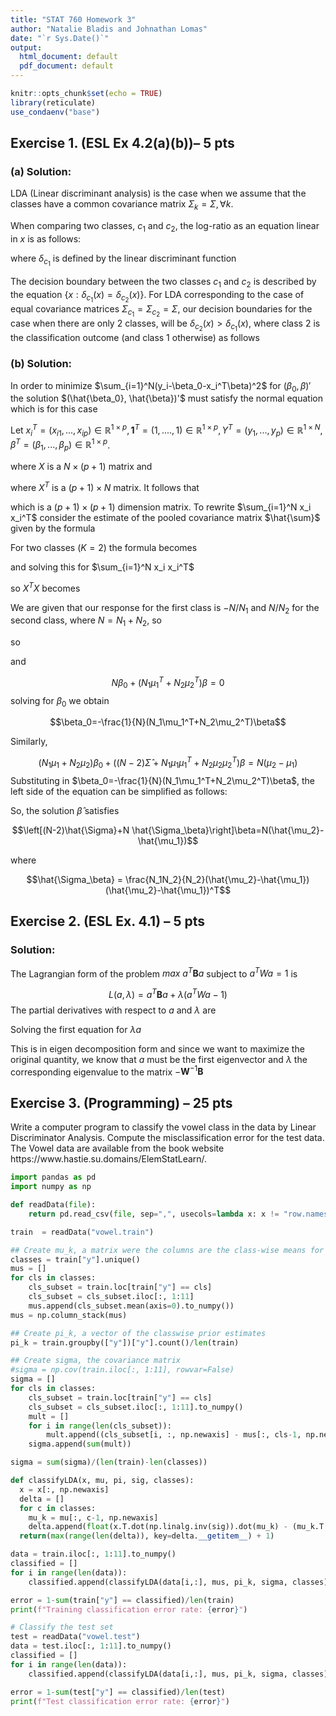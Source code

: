 ```yaml
---
title: "STAT 760 Homework 3"
author: "Natalie Bladis and Johnathan Lomas"
date: "`r Sys.Date()`"
output:
  html_document: default
  pdf_document: default
---
```


```r
knitr::opts_chunk$set(echo = TRUE)
library(reticulate)
use_condaenv("base")
```

## Exercise 1. (ESL Ex 4.2(a)(b))– 5 pts

### (a) Solution:

LDA (Linear discriminant analysis) is the case when we assume that the classes have a common covariance matrix $\Sigma_k=\Sigma, \forall k$. 

When comparing two classes, $c_1$ and $c_2$, the log-ratio as an equation linear in $x$ is as follows:

\begin{aligned}
log\frac{Pr(G=c_1|X=x)}{Pr(G=c_2|X=x)}=log\frac{f_{c_1}(x;\mu_{c_1},\Sigma_{c_1})}{f_{c_2}(x;\mu_{c_2},\Sigma_{c_2})} +log \frac{\pi_{c_1}}{\pi_{c_2}}=\delta_{c_1}(x)-\delta_{c_2}(x)

\end{aligned}


where $\delta_{c_1}$ is defined by the linear discriminant function

\begin{aligned}
\delta_{c_1}& = -\frac{p}{2} \log(2\pi)-\frac{1}{2} \log|\Sigma_{c_1}|-\frac{1}{2}(x-\mu_k)^T\Sigma_{c_1}^T(x-\mu_{c_1})+ \log\pi_{c_1} \\

&= -\frac{p}{2} \log(2\pi)-\frac{1}{2}log|\Sigma_{c_1}|-\frac{1}{2} (x^T \Sigma_{c_1}^{-1}x-x^T \Sigma_{c_1}^{-1}\mu_{c_1} - \mu_{c_1}^T\Sigma_{c_1}^{-1} x+ \mu_{c_1}^T\Sigma_{c_1}^{-1} \mu_{c_1} ) + \log \pi_{c_1} \\

&= -\frac{p}{2}log(2\pi)-\frac{1}{2}log|\Sigma_{c_1}|-\frac{1}{2} (x^T \Sigma_{c_1}^{-1}x- 2x^T \Sigma_{c_1}^{-1}\mu_{c_1} + \mu_{c_1}^T\Sigma_{c_1}^{-1} \mu_{c_1} ) + \log \pi_{c_1}  \\

&= -\frac{p}{2}log(2\pi)-\frac{1}{2}log|\Sigma_{c_1}|-\frac{1}{2} (x^T \Sigma_{c_1}^{-1}x- 2x^T \Sigma_{c_1}^{-1}\mu_{c_1} + \mu_{c_1}^T\Sigma_{c_1}^{-1} \mu_{c_1} ) + \log \left( \frac{N_{c_1}}{N} \right)
\end{aligned}


The decision boundary between the two classes $c_1$ and $c_2$ is described by the equation $\{ x: \delta_{c_1}(x) = \delta_{c_2}(x) \}$. For LDA corresponding to the case of equal covariance matrices $\Sigma_{c_1} =\Sigma_{c_2} = \Sigma$, our decision boundaries for the case when there are only 2 classes, will be $\delta_{c_2}(x)>\delta_{c_1}(x)$, where class 2 is the classification outcome (and class 1 otherwise) as follows

\begin{aligned}
\delta_{c_2}(x)&>\delta_{c_1}(x) \\

-\frac{p}{2}log(2\pi)-\frac{1}{2}log|\Sigma_{c_2}|-\frac{1}{2} (x^T \Sigma_{c_2}^{-1}x- 2x^T \Sigma_{c_2}^{-1}\mu_{c_2} + \mu_{c_2}^T\Sigma_{c_2}^{-1} \mu_{c_2} ) + \log \left( \frac{N_{c_2}}{N} \right) &> -\frac{p}{2}log(2\pi)-\frac{1}{2}log|\Sigma_{c_1}|-\frac{1}{2} (x^T \Sigma_{c_1}^{-1}x- 2x^T \Sigma_{c_1}^{-1}\mu_{c_1} + \mu_{c_1}^T\Sigma_{c_1}^{-1} \mu_{c_1} ) + \log \left( \frac{N_{c_1}}{N} \right) \\

-\frac{1}{2}log|\Sigma|-\frac{1}{2} (x^T \Sigma^{-1}x- 2x^T \Sigma^{-1}\mu_{c_2} + \mu_{c_2}^T\Sigma^{-1} \mu_{c_2} ) + \log \left( \frac{N_{c_2}}{N} \right) &> -\frac{1}{2}log|\Sigma|-\frac{1}{2} (x^T \Sigma^{-1}x- 2x^T \Sigma^{-1}\mu_{c_1} + \mu_{c_1}^T\Sigma^{-1} \mu_{c_1} ) + \log \left( \frac{N_{c_1}}{N} \right) \\

-\frac{1}{2} x^T \Sigma^{-1}x + x^T \Sigma^{-1}\mu_{c_2} -\frac{1}{2}\mu_{c_2}^T\Sigma^{-1} \mu_{c_2}  + \log \left( \frac{N_{c_2}}{N} \right) &> -\frac{1}{2} x^T \Sigma^{-1}x + x^T \Sigma^{-1}\mu_{c_1} -\frac{1}{2} \mu_{c_1}^T\Sigma^{-1} \mu_{c_1}  + \log \left( \frac{N_{c_1}}{N} \right) \\

x^T \Sigma^{-1}\mu_{c_2} -\frac{1}{2}\mu_{c_2}^T\Sigma^{-1} \mu_{c_2}  + \log \left( \frac{N_{c_2}}{N} \right) &>  + x^T \Sigma^{-1}\mu_{c_1} -\frac{1}{2} \mu_{c_1}^T\Sigma^{-1} \mu_{c_1}  + \log \left( \frac{N_{c_1}}{N} \right) \\

\end{aligned}







### (b) Solution:
In order to minimize $\sum_{i=1}^N(y_i-\beta_0-x_i^T\beta)^2$ for $(\beta_0,\beta)'$ the solution $(\hat{\beta_0}, \hat{\beta})'$ must satisfy the normal equation which is for this case 

\begin{aligned}
X^TX \begin{bmatrix} \beta_0 \\ \beta\end{bmatrix} =X^Ty
\end{aligned}



Let $x_i^T=(x_{i1}, ..., x_{ip}) \in \mathbb{R}^{1 \times p}, \mathbf{1}^T=(1,....,1) \in \mathbb{R}^{1 \times p}, Y^T=(y_1, ..., y_p) \in \mathbb{R}^{1 \times N}, \beta^T = (\beta_1, ..., \beta_p) \in \mathbb{R}^{1 \times p}$. 

\begin{aligned}
\mathbf{X} = \begin{bmatrix} 1 & x_{11} & \cdots  & x_{1p} \\ 1 & x_{21} & \cdots  & x_{2p} \\ \vdots  & \vdots  & \ddots  & \vdots  \\ 1 & x_{N1} & \cdots  & x_{Np} \end{bmatrix} = \begin{bmatrix} 1 & x_1^T \\ 1 & x_2^T \\ \vdots  & \vdots \\ 1 & x_N^T  \end{bmatrix}
\end{aligned}

where $X$ is a $N \times (p+1)$ matrix and 

\begin{aligned}
\mathbf{X}^T = \begin{bmatrix}
1 & 1 & \cdots  & 1 \\
x_{11} & x_{21} & \cdots  & x_{N1} \\
 \vdots & \vdots  & \ddots  & \vdots  \\
x_{1p} &  x_{2p}& \cdots  & x_{Np}
\end{bmatrix}
= \begin{bmatrix}
1 & 1 & \cdots  & 1  \\
x_1 & x_2 & \cdots & x_N
\end{bmatrix} 
\end{aligned}


where $X^T$ is a $(p+1) \times N$ matrix. It follows that 

\begin{aligned}
\mathbf{X}^T\mathbf{X} &= \begin{bmatrix}
1 & 1 & \cdots  & 1  \\
x_1 & x_2 & \cdots & x_N
\end{bmatrix} \begin{bmatrix} 1 & x_1^T \\ 1 & x_2^T \\ \vdots  & \vdots \\ 1 & x_N^T  \end{bmatrix} \\ 
&=
\begin{bmatrix}
N & \sum_{i=1}^N x_i^T \\
\sum_{i=1}^N x_i  & \sum_{i=1}^N x_i x_i^T 
\end{bmatrix} \\
&=
\begin{bmatrix}
N & N_1\mu_1^T+N_2\mu_2^T \\
N_1\mu_1+N_2\mu_2  & \sum_{i=1}^N x_i x_i^T 
\end{bmatrix}
\end{aligned}

which is a $(p+1)\times(p+1)$ dimension matrix. To rewrite $\sum_{i=1}^N x_i x_i^T$ consider the estimate of the pooled covariance matrix $\hat{\sum}$ given by the formula

\begin{aligned}
\hat{\sum} = \frac{1}{N-K}\sum_{k=1}^{K} \sum_{i:G_i=k} (x_i-\mu_k)(x_i-\mu_k)^T
\end{aligned}



For two classes ($K=2$) the formula becomes 

\begin{aligned}
\hat{\Sigma} &= \frac{1}{N-2} \left( \sum_{i:g_i=1} (x_i-\mu_1)(x_i-\mu_1)^T +  \sum_{i:g_i=2} (x_i-\mu_2)(x_i-\mu_2)^T \right) \\

&= \frac{1}{N-2} \left( \sum_{i:g_i=1} x_i x_i^T - N_1\mu_1\mu_1^T + \sum_{i:g_i=2}  x_i x_i^T - N_2\mu_2\mu_2^T  \right) \\
\end{aligned}

and solving this for $\sum_{i=1}^N x_i x_i^T$

\begin{aligned}
\sum_{i=1}^N x_i x_i^T = (N-2) \hat{\Sigma} + N_1\mu_1\mu_1^T+ N_2\mu_2\mu_2^T 
\end{aligned}

so $X^TX$ becomes 

\begin{aligned}
X^TX= \begin{bmatrix}
N & N_1\mu_1^T+N_2\mu_2^T \\
N_1\mu_1+N_2\mu_2  & (N-2) \hat{\Sigma} + N_1\mu_1\mu_1^T+ N_2\mu_2\mu_2^T
\end{bmatrix}
\end{aligned}

We are given that our response for the first class is $-N/N_1$ and $N/N_2$ for the second class, where $N=N_1 + N_2$, so

\begin{aligned}
X^Ty &= \begin{bmatrix}
1 & 1 & \cdots  & 1  \\
x_1 & x_2 & \cdots & x_N
\end{bmatrix} \begin{bmatrix}
\frac{-N}{N_1} & \frac{-N}{N_1}  \\
\vdots & \vdots \\
\frac{-N}{N_1} & \frac{-N}{N_1}  
\end{bmatrix} \\
&= \begin{bmatrix} 
-N_1 \frac{N}{N_1}+N_2\frac{N}{N_2} \\ \sum_{i-1}^{N_1}x_i(-\frac{N}{N_1}+\sum_{N_1+1}^{N}x_i(\frac{N}{N_2})
\end{bmatrix} \\
&= \begin{bmatrix}0 \\ -N\mu_1+N\mu_2 \end{bmatrix}

\end{aligned}

so 

\begin{aligned}
X^TX \begin{bmatrix} \beta_0 \\ \beta\end{bmatrix} &= X^Ty \\
\begin{bmatrix}
N & N_1\mu_1^T+N_2\mu_2^T \\
N_1\mu_1+N_2\mu_2  & (N-2) \hat{\Sigma} + N_1\mu_1\mu_1^T+ N_2\mu_2\mu_2^T
\end{bmatrix} \begin{bmatrix} \beta_0 \\ \beta\end{bmatrix} &= \begin{bmatrix}0 \\ -N\mu_1+N\mu_2 \end{bmatrix}

\end{aligned}

and 

$$N \beta_0+(N_1\mu_1^T+N_2\mu_2^T)\beta =0$$
solving for $\beta_0$ we obtain

$$\beta_0=-\frac{1}{N}(N_1\mu_1^T+N_2\mu_2^T)\beta$$

Similarly, 

$$(N_1\mu_1 + N_2\mu_2)\beta_0+((N-2)\hat{\Sigma} + N_1\mu_1 \mu_1^T+N_2\mu_2\mu_2^T)\beta = N(\mu_2-\mu_1)$$
Substituting in $\beta_0=-\frac{1}{N}(N_1\mu_1^T+N_2\mu_2^T)\beta$, the left side of the equation can be simplified as follows:

\begin{aligned}
(N_1\mu_1 + N_2\mu_2)(-\frac{1}{N}(N_1\mu_1^T+N_2\mu_2^T)\beta)+((N-2)\hat{\Sigma} + N_1\mu_1 \mu_1^T+N_2\mu_2\mu_2^T)\beta &= \\ 

((N-2)\hat{\Sigma} - \frac{N_1^2}{N}\mu_1\mu_1^T - \frac{2N_1N_2}{N}\mu_1\mu_2^T-\frac{N_2^2}{N}\mu_2\mu_2^T+N_1\mu_1\mu_1^T+ N_2\mu_2\mu_2^T)\beta &= \\

((N-2)\hat{\Sigma} +(- \frac{N_1^2}{N} +N_1)\mu_1\mu_1^T - \frac{2N_1N_2}{N}\mu_1\mu_2^T+(-\frac{N_2^2}{N}+N_2)\mu_2\mu_2^T)\beta &= \\

((N-2)\hat{\Sigma}+\frac{N_1N_2}{N}\mu_1\mu_1^T-\frac{2N_1N_2}{N}\mu_1\mu_2^T+\frac{N_2N_1}{N}\mu_2\mu_2^T)\beta &= \\

((N-2)\hat{\Sigma}+\frac{N_1N_2}{N}(\mu_1\mu_1^T-2\mu_1\mu_2^T+\mu_2\mu_2^T))\beta &= \\

((N-2)\hat{\Sigma}+\frac{N_1N_2}{N}(\mu_1-\mu_2)(\mu_1-\mu_2)^T)\beta &= \\

((N-2)\hat{\Sigma}+\frac{N_1N_2}{N}(\mu_2-\mu_1)(\mu_2-\mu_1)^T)\beta 


\end{aligned}


So, the solution $\hat{\beta}$ satisfies

$$\left[(N-2)\hat{\Sigma}+N \hat{\Sigma_\beta}\right]\beta=N(\hat{\mu_2}-\hat{\mu_1})$$

where 

$$\hat{\Sigma_\beta} = \frac{N_1N_2}{N_2}(\hat{\mu_2}-\hat{\mu_1})(\hat{\mu_2}-\hat{\mu_1})^T$$


## Exercise 2. (ESL Ex. 4.1) – 5 pts

### Solution:
The Lagrangian form of the problem $max \  a^T\mathbf{B}a$ subject to $a^TWa=1$ is 

$$L(a, \lambda) = a^T\mathbf{B}a+\lambda(a^TWa-1)$$
The partial derivatives with respect to $a$ and $\lambda$ are

\begin{aligned}
\frac{\delta L(a, \lambda)}{\delta a}=2\mathbf{B}a+2\lambda\mathbf{W}a=0 \\
\frac{\delta L(a, \lambda)}{\delta \lambda}=a^TWa-1=0
\end{aligned}

Solving the first equation for $\lambda a$

\begin{aligned}
2\mathbf{B}a+2\lambda\mathbf{W}a=0 \\
\lambda\mathbf{W}a= - \mathbf{B}a \\
\lambda a= - \mathbf{W}^{-1}\mathbf{B}a \\

\end{aligned}

This is in eigen decomposition form and since we want to maximize the original quantity, we know that  $a$ must be the first eigenvector and $\lambda$ the corresponding eigenvalue to the matrix $-\mathbf{W}^{-1}\mathbf{B}$

## Exercise 3. (Programming) – 25 pts
Write a computer program to classify the vowel class in the data by Linear Discriminator Analysis. Compute the misclassification error for the test data. The Vowel data are available from the book website https://www.hastie.su.domains/ElemStatLearn/.

```python
import pandas as pd
import numpy as np

def readData(file):
	return pd.read_csv(file, sep=",", usecols=lambda x: x != "row.names")

train  = readData("vowel.train")

## Create mu_k, a matrix were the columns are the class-wise means for each predictor
classes = train["y"].unique()
mus = []
for cls in classes:
	cls_subset = train.loc[train["y"] == cls]
	cls_subset = cls_subset.iloc[:, 1:11]
	mus.append(cls_subset.mean(axis=0).to_numpy())
mus = np.column_stack(mus)

## Create pi_k, a vector of the classwise prior estimates
pi_k = train.groupby(["y"])["y"].count()/len(train)

## Create sigma, the covariance matrix
#sigma = np.cov(train.iloc[:, 1:11], rowvar=False)
sigma = []
for cls in classes:
	cls_subset = train.loc[train["y"] == cls]
	cls_subset = cls_subset.iloc[:, 1:11].to_numpy()
	mult = []
	for i in range(len(cls_subset)):
		mult.append((cls_subset[i, :, np.newaxis] - mus[:, cls-1, np.newaxis]).dot((cls_subset[i, :, np.newaxis] - mus[:, cls-1, np.newaxis]).T))
	sigma.append(sum(mult))

sigma = sum(sigma)/(len(train)-len(classes))

def classifyLDA(x, mu, pi, sig, classes):
  x = x[:, np.newaxis]
  delta = []
  for c in classes:
    mu_k = mu[:, c-1, np.newaxis]
    delta.append(float(x.T.dot(np.linalg.inv(sig)).dot(mu_k) - (mu_k.T.dot(np.linalg.inv(sig)).dot(mu_k))/2 + np.log(pi[c])))
  return(max(range(len(delta)), key=delta.__getitem__) + 1)

data = train.iloc[:, 1:11].to_numpy()
classified = []
for i in range(len(data)):
	classified.append(classifyLDA(data[i,:], mus, pi_k, sigma, classes))

error = 1-sum(train["y"] == classified)/len(train)
print(f"Training classification error rate: {error}")

# Classify the test set
test = readData("vowel.test")
data = test.iloc[:, 1:11].to_numpy()
classified = []
for i in range(len(data)):
	classified.append(classifyLDA(data[i,:], mus, pi_k, sigma, classes))

error = 1-sum(test["y"] == classified)/len(test)
print(f"Test classification error rate: {error}")
```